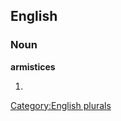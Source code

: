 
==English==

===Noun===
'''armistices'''

# {{plural of|[[armistice]]}}

[[Category:English plurals]]